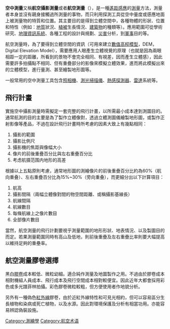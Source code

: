{{Unreferenced|time=2013-01-19T11:07:00+00:00 }}
'''空中測量'''又稱'''航空攝影測量'''或者'''航空測量'''（{{lang-en|'''Aerial photogrammetry'''或'''Aerophotogrammetry'''}}），是一種[[遙距感應|遙距感應]]的[[測量|測量]]方法，測量者本身並沒有親身接觸過所測量的事物，而只利用探測工具從空中量度或感應地面上被測量物的特質和位置。其主要目的是得到立體空間中，各種物體的形狀、位置和特性（例如：[[地質|地質]]狀況、[[植被|植被]]生長情況、[[建築物|建築物]]的種類等）。應用範圍可從學術研究、[[地理資訊系統|地理資訊系統]]、各種工程的設計與規劃、[[災害|災害]]分析，到[[軍事|軍事]]目的等。

航空測量時，為了要得到立體空間的資訊（可用來建立[[數值高程模型|數值高程模型]]，DEM，Digital Elevation Model），需要應用人眼產生立體視覺的原理（也就是因為兩眼相距一定的距離，所看到的景物不會完全相同、有視差，因而產生立體感），因此需要許多拍攝點不相同、但有重疊部分的影像來模擬立體效果，進而將此模擬出來的立體模型，進行量測、甚至繪製地形圖等。

一般常用的空中測量工具包含[[照相機|照相機]]、[[測光掃描儀|測光掃描儀]]、[[熱感探測器|熱感探測器]]、[[雷達|雷達]]系統等。

== 飛行計畫 ==
實施空中攝影測量時需擬定一套完整的飛行計畫，以所需最小成本達到測圖目的。
通常航測的目的主要是為了製作立體像對，透過立體測圖儀繪製地形圖，或製作正射影像等產品，不過在設計飛行計畫時所考慮的因素大致上有幾點相同：
#攝影的範圍
#攝影比例尺
#攝影機的焦距與像幅大小
#像片的前後重疊百分比與左右重疊百分比
#考虑航摄范围内地形的高差

根據以上五點原則考慮，通常地形圖的測繪像片的前後重疊百分比約為60%（航向重叠）、左右重疊百分比為15%~30%（旁向重叠），而更細分出以下計算項目：
#航高
#攝影間隔（兩幅立體像對間的物空間距離、或稱攝影基線長）
#航線間隔
#航線數目
#每條航線上之像片數目
#全部像片數目

當然，航空測量的飛行計劃要視乎測量範圍的地形形狀、地表情況、以及製圖目的而定。若果測量範圍同時有高山及低地，則前後重疊及左右重疊比率則要大幅提高以維持足夠的重壘率。

==航空測量膠卷選擇==
黑白[[膠卷|膠卷]]成本較低、微粒幼細。適合純作測量及地圖製作之用。不過由於膠卷成本相對機組人員成本、飛行成本及飛行空間成本相對較便宜。因此近年大都會採用彩色或多光譜菲林拍攝。彩色膠卷微粒較粗，但方便使用者作地貌分析。

另外有一種偽色[[紅外線|紅外線]]膠卷，由於近紅外線特性和可見光相約，但可以容易區分生長植物和染病或死亡植物，以及水源。因此對環境保護及分析有相當功用。亦能容易辨認偽裝設施。

[[Category:測繪學|Category:測繪學]]
[[Category:航空术语|Category:航空术语]]